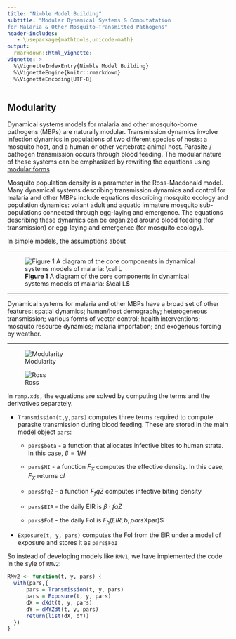 ```yaml
---
title: "Nimble Model Building"
subtitle: "Modular Dynamical Systems & Computatation 
for Malaria & Other Mosquito-Transmitted Pathogens"
header-includes:
   - \usepackage{mathtools,unicode-math}
output: 
  rmarkdown::html_vignette:
vignette: >
  %\VignetteIndexEntry{Nimble Model Building}
  %\VignetteEngine{knitr::rmarkdown}
  %\VignetteEncoding{UTF-8}
---
```


## Modularity

Dynamical systems models for malaria and other mosquito-borne pathogens (MBPs) are naturally modular. Transmission dynamics involve infection dynamics in populations of two different species of hosts: a mosquito host, and a human or other vertebrate animal host. Parasite / pathogen transmission occurs through blood feeding. The modular nature of these systems can be emphasized by rewriting the equations using [modular forms](modular_forms.html)

Mosquito population density is a parameter in the Ross-Macdonald model. Many dynamical systems describing transmission dynamics and control for malaria and other MBPs include equations describing mosquito ecology and population dynamics: volant adult and aquatic immature mosquito sub-populations connected through egg-laying and emergence. The equations describing these dynamics can be organized around blood feeding (for transmission) or egg-laying and emergence (for mosquito ecology). 

In simple models, the assumptions about 


***

![**Figure 1** A diagram of the core components in dynamical systems models of malaria: $\cal L$ ](modularity.png)

***

Dynamical systems for malaria and other MBPs have a broad set of other features: spatial dynamics; human/host demography; heterogeneous transmission; various forms of vector control; health interventions; mosquito resource dynamics; malaria importation; and exogenous forcing by weather. 

***

![Modularity](ModularGeneralized.png)





![Ross](RossMacdonald3b.png)


In `ramp.xds,` the equations are solved by computing the terms and the derivatives separately. 

+ `Transmission(t,y,pars)` computes three terms required to compute parasite transmission during blood feeding. These are stored in the main model object `pars`:

    - `pars$beta` - a function that allocates infective bites to human strata. In this case, $\beta = 1/H$ 
    
    - `pars$NI` - a function $F_X$ computes the effective density. In this case, $F_X$ returns $cI$
    
    - `pars$fqZ` - a function $F_fqZ$ computes infective biting density 
    
    - `pars$EIR` - the daily EIR is $\beta \cdot fqZ$ 
    
    - `pars$FoI` - the daily FoI is $F_h(EIR, b, pars$Xpar)$

+ `Exposure(t, y, pars)` computes the FoI from the EIR under a model of exposure and stores it as `pars$FoI` 

So instead of developing models like `RMv1`, we have implemented the code in the syle of `RMv2`:

```r
RMv2 <- function(t, y, pars) {
  with(pars,{
      pars = Transmission(t, y, pars)
      pars = Exposure(t, y, pars)
      dX = dXdt(t, y, pars) 
      dY = dMYZdt(t, y, pars) 
      return(list(dX, dY))
  })
}
```
